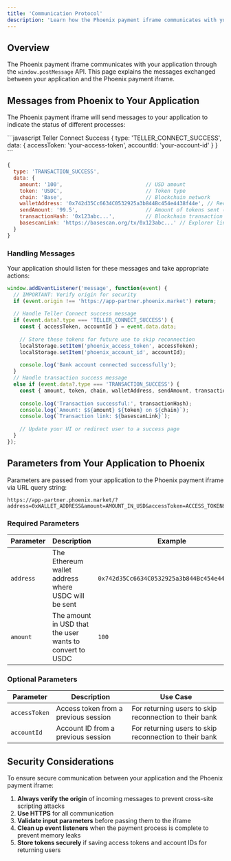 ```yaml
---
title: 'Communication Protocol'
description: 'Learn how the Phoenix payment iframe communicates with your application'
---
```


## Overview

The Phoenix payment iframe communicates with your application through the `window.postMessage` API. This page explains the messages exchanged between your application and the Phoenix payment iframe.

## Messages from Phoenix to Your Application

The Phoenix payment iframe will send messages to your application to indicate the status of different processes:

<CodeGroup>
```javascript Teller Connect Success
{
  type: 'TELLER_CONNECT_SUCCESS',
  data: {
    accessToken: 'your-access-token',
    accountId: 'your-account-id'
  }
}
```

```javascript Transaction Success
{
  type: 'TRANSACTION_SUCCESS',
  data: {
    amount: '100',                           // USD amount
    token: 'USDC',                           // Token type
    chain: 'Base',                           // Blockchain network
    walletAddress: '0x742d35Cc6634C0532925a3b844Bc454e4438f44e', // Recipient address
    sendAmount: '99.5',                      // Amount of tokens sent (after fees)
    transactionHash: '0x123abc...',          // Blockchain transaction hash
    basescanLink: 'https://basescan.org/tx/0x123abc...' // Explorer link
  }
}
```
</CodeGroup>

### Handling Messages

Your application should listen for these messages and take appropriate actions:

```javascript
window.addEventListener('message', function(event) {
  // IMPORTANT: Verify origin for security
  if (event.origin !== 'https://app-partner.phoenix.market') return;
  
  // Handle Teller Connect success message
  if (event.data?.type === 'TELLER_CONNECT_SUCCESS') {
    const { accessToken, accountId } = event.data.data;
    
    // Store these tokens for future use to skip reconnection
    localStorage.setItem('phoenix_access_token', accessToken);
    localStorage.setItem('phoenix_account_id', accountId);
    
    console.log('Bank account connected successfully');
  }
  // Handle transaction success message
  else if (event.data?.type === 'TRANSACTION_SUCCESS') {
    const { amount, token, chain, walletAddress, sendAmount, transactionHash, basescanLink } = event.data.data;
    
    console.log('Transaction successful:', transactionHash);
    console.log(`Amount: $${amount} ${token} on ${chain}`);
    console.log(`Transaction link: ${basescanLink}`);
    
    // Update your UI or redirect user to a success page
  }
});
```

## Parameters from Your Application to Phoenix

Parameters are passed from your application to the Phoenix payment iframe via URL query string:

```
https://app-partner.phoenix.market/?address=0xWALLET_ADDRESS&amount=AMOUNT_IN_USD&accessToken=ACCESS_TOKEN&accountId=ACCOUNT_ID
```

### Required Parameters

| Parameter | Description | Example |
| --------- | ----------- | ------- |
| `address` | The Ethereum wallet address where USDC will be sent | `0x742d35Cc6634C0532925a3b844Bc454e4438f44e` |
| `amount` | The amount in USD that the user wants to convert to USDC | `100` |

### Optional Parameters

| Parameter | Description | Use Case |
| --------- | ----------- | ------- |
| `accessToken` | Access token from a previous session | For returning users to skip reconnection to their bank |
| `accountId` | Account ID from a previous session | For returning users to skip reconnection to their bank |

## Security Considerations

To ensure secure communication between your application and the Phoenix payment iframe:

1. **Always verify the origin** of incoming messages to prevent cross-site scripting attacks
2. **Use HTTPS** for all communication
3. **Validate input parameters** before passing them to the iframe
4. **Clean up event listeners** when the payment process is complete to prevent memory leaks
5. **Store tokens securely** if saving access tokens and account IDs for returning users 